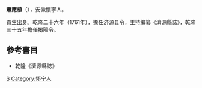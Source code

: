'''蕭應植'''（{{bd|?||?|}}），安徽懷寧人。

貢生出身。乾隆二十六年（1761年），擔任济源县令，主持编纂《濟源縣誌》，乾隆三十五年擔任揭陽令。

==參考書目==
*乾隆《濟源縣誌》
{{清朝人物小作品}}
[[Category:清朝知縣|S]]
[[Category:怀宁人|Category:怀宁人]]